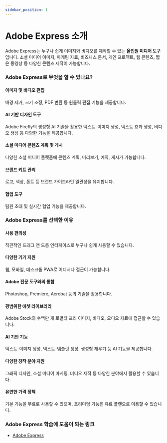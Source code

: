 ```yaml
---
sidebar_position: 1
---
```


# Adobe Express 소개

Adobe Express는 누구나 쉽게 이미지와 비디오를 제작할 수 있는 **올인원 미디어 도구**입니다. 소셜 미디어 이미지, 마케팅 자료, 비즈니스 문서, 개인 프로젝트, 웹 콘텐츠, 짧은 동영상 등 다양한 콘텐츠 제작이 가능합니다.

### Adobe Express로 무엇을 할 수 있나요?

#### 이미지 및 비디오 편집

배경 제거, 크기 조정, PDF 변환 등 원클릭 편집 기능을 제공합니다.

#### AI 기반 디자인 도구

Adobe Firefly의 생성형 AI 기술을 활용한 텍스트-이미지 생성, 텍스트 효과 생성, 비디오 생성 등 다양한 기능을 제공합니다.

#### 소셜 미디어 콘텐츠 계획 및 게시

다양한 소셜 미디어 플랫폼에 콘텐츠 계획, 미리보기, 예약, 게시가 가능합니다.

#### 브랜드 키트 관리

로고, 색상, 폰트 등 브랜드 가이드라인 일관성을 유지합니다.

#### 협업 도구

팀원 초대 및 실시간 협업 기능을 제공합니다.

### Adobe Express를 선택한 이유

#### 사용 편의성

직관적인 드래그 앤 드롭 인터페이스로 누구나 쉽게 사용할 수 있습니다.

#### 다양한 기기 지원

웹, 모바일, 데스크톱 PWA로 어디서나 접근이 가능합니다.

#### Adobe 전문 도구와의 통합

Photoshop, Premiere, Acrobat 등의 기술을 활용합니다.

#### 광범위한 에셋 라이브러리

Adobe Stock의 수백만 개 로열티 프리 이미지, 비디오, 오디오 자료에 접근할 수 있습니다.

#### AI 기반 기능

텍스트-이미지 생성, 텍스트-템플릿 생성, 생성형 채우기 등 AI 기능을 제공합니다.

#### 다양한 창작 분야 지원

그래픽 디자인, 소셜 미디어 마케팅, 비디오 제작 등 다양한 분야에서 활용할 수 있습니다.

#### 유연한 가격 정책

기본 기능을 무료로 사용할 수 있으며, 프리미엄 기능은 유료 플랜으로 이용할 수 있습니다.

### Adobe Express 학습에 도움이 되는 링크

- [Adobe Express](https://www.adobe.com/express)
